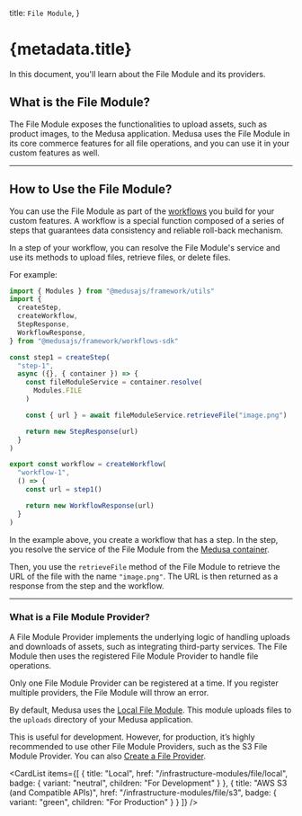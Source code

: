 
  title: `File Module`,
}

# {metadata.title}

In this document, you'll learn about the File Module and its providers.

## What is the File Module?

The File Module exposes the functionalities to upload assets, such as product images, to the Medusa application. Medusa uses the File Module in its core commerce features for all file operations, and you can use it in your custom features as well.

---

## How to Use the File Module?

You can use the File Module as part of the [workflows](!docs!/learn/fundamentals/workflows) you build for your custom features. A workflow is a special function composed of a series of steps that guarantees data consistency and reliable roll-back mechanism.

In a step of your workflow, you can resolve the File Module's service and use its methods to upload files, retrieve files, or delete files.

For example:

```ts
import { Modules } from "@medusajs/framework/utils"
import { 
  createStep,
  createWorkflow,
  StepResponse,
  WorkflowResponse,
} from "@medusajs/framework/workflows-sdk"

const step1 = createStep(
  "step-1",
  async ({}, { container }) => {
    const fileModuleService = container.resolve(
      Modules.FILE
    )

    const { url } = await fileModuleService.retrieveFile("image.png")

    return new StepResponse(url)
  } 
)

export const workflow = createWorkflow(
  "workflow-1",
  () => {
    const url = step1()

    return new WorkflowResponse(url)
  }
)
```

In the example above, you create a workflow that has a step. In the step, you resolve the service of the File Module from the [Medusa container](!docs!/learn/fundamentals/medusa-container).

Then, you use the `retrieveFile` method of the File Module to retrieve the URL of the file with the name `"image.png"`. The URL is then returned as a response from the step and the workflow.

---

### What is a File Module Provider?

A File Module Provider implements the underlying logic of handling uploads and downloads of assets, such as integrating third-party services. The File Module then uses the registered File Module Provider to handle file operations.

<Note>

Only one File Module Provider can be registered at a time. If you register multiple providers, the File Module will throw an error.

</Note>

By default, Medusa uses the [Local File Module](./local/page.mdx). This module uploads files to the `uploads` directory of your Medusa application.

This is useful for development. However, for production, it’s highly recommended to use other File Module Providers, such as the S3 File Module Provider. You can also [Create a File Provider](/references/file-provider-module).

<CardList
  items={[
    {
      title: "Local",
      href: "/infrastructure-modules/file/local",
      badge: {
        variant: "neutral",
        children: "For Development"
      }
    },
    {
      title: "AWS S3 (and Compatible APIs)",
      href: "/infrastructure-modules/file/s3",
      badge: {
        variant: "green",
        children: "For Production"
      }
    }
  ]}
/>
